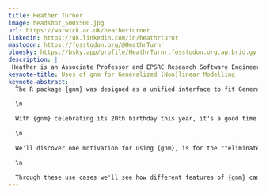 ```yaml
---
title: Heather Turner
image: headshot_500x500.jpg
url: https://warwick.ac.uk/heatherturner
linkedin: https://uk.linkedin.com/in/heathrturnr
mastodon: https://fosstodon.org/@HeathrTurnr
bluesky: https://bsky.app/profile/HeathrTurnr.fosstodon.org.ap.brid.gy
description: |
 Heather is an Associate Professor and EPSRC Research Software Engineering Fellow in the Statistics Department at the University of Warwick, UK. She has over 20 years of experience in the development of statistical code and software, gained through positions in academia, industry, and as a freelance consultant. In research, she has developed a portfolio of R packages for statistical modelling and collaborated on applications in sports, social science and agriculture. In her work with industry, she has specialised in applications in pharmaceutical R&D, with companies including Pfizer, Johnson & Johnson and Roche. Heather is active in community management and engagement among R users and developers. She is on the board of the R Foundation and chairs the R Contribution Working Group (fostering the community of contributors to the R project) and the R Forwards taskforce (widening the participation of under-represented groups in the R community).
keynote-title: Uses of gnm for Generalized (Non)linear Modelling
keynote-abstract: |
  The R package {gnm} was designed as a unified interface to fit Generalized Nonlinear Models: _generalized_ to handle responses with restricted range and/or a variance that depends on the mean, and _nonlinear_ to allow the predictor for the mean to be nonlinear in its parameters. This framework covers several models that were proposed in the literature and adopted in practice before {gnm} was released, but used to require a mixed bag of specialised software to fit. 
  
  \n
  
  With {gnm} celebrating its 20th birthday this year, it's a good time to review how the package is being used. I'll highlight some of the applications we were aware of when {gnm} was first developed, that remain in common use, and explore more recent applications, particularly in the field of biometrics.
  
  \n
  
  We'll discover one motivation for using {gnm}, is for the ""eliminate"" feature that efficiently estimates stratification parameters. This can be useful even when the predictor is linear, as in the case of using conditional Poisson models to analyse case-crossover studies in epidemiology.  We'll also look at two of the packages that have built on {gnm}. The first, {multgee}, uses {gnm} to fit multiplicative interactions for certain correlation structures when modelling categorical data, with applications in public health, agriculture, and psychology. The second, {VFP}, is a more specialised package that uses {gnm} to model the mean-variance relationship for in-vitro diagnostic assays. 
  
  \n
  
  Through these use cases we'll see how different features of {gnm} can be applied, demonstrating the versatility of this software.
---
```

